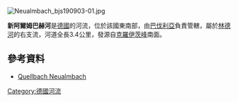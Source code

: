 [[Image:Neualmbach_bjs190903-01.jpg|right]]
{{Coord|47|32|13.93|N|10|53|23.73|E|display=title}}

'''新阿爾姆巴赫河'''是[[德國|德國]]的河流，位於該國東南部，由[[巴伐利亞|巴伐利亞]]負責管轄，屬於[[林德河|林德河]]的右支流，河道全長3.4公里，發源自[[克羅伊茨峰_(阿默高山脈)|克羅伊茨峰]]南面。

==參考資料==
* [http://www.gesundheitsamt.de/gap/umwelt/wasser/fluss/ammer/zf/34.htm Quellbach Neualmbach] {{Wayback|url=http://www.gesundheitsamt.de/gap/umwelt/wasser/fluss/ammer/zf/34.htm |date=20160304051232 }}

{{Germany-geo-stub}}
[[Category:德國河流|Category:德國河流]]
